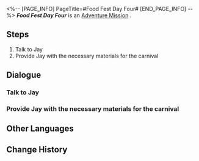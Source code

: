 <%-- [PAGE_INFO]
PageTitle=#Food Fest Day Four#
[END_PAGE_INFO] --%>
{{Stub|Dialogue.}}
{{Mission Infobox
|id            = 8020104
|title         = 
|image         = <!--Mission Food Fest Day Four.png-->
|type          = Adventure
|event_name    = 
|chapter       = 
|requirements  = [[Adventure Mission]] ''[[Food Fest Day Three]]'' completed
|summary       = <!--official mission summary from Fate's Atlas-->
|characters    = Jay; Trailblazer
|startLocation = [[<!--starting world-->]] - [[<!--starting area-->]]
|world         = <!--starting world-->
|area          = <!--starting area-->
|prev          = Food Fest Day Three
|next          = Food Fest Day Five
|rewards       = Credit*1,000
}}
'''''Food Fest Day Four''''' is an [[Adventure Mission]]<!--in [world]-->.

==Steps==
# Talk to Jay
# Provide Jay with the necessary materials for the carnival

<!--
==Gameplay Notes==

--><!--
==Trial Character==

-->
==Dialogue==
{{Stub Dialogue}}
===Talk to Jay===
{{Mission Description|type=adventure|location=<!--to be added-->|The gourmet carnival is in progress! Ask Jay what ingredients are needed for today.}}
{{Dialogue Start}}
:{{tx}}
{{Dialogue End}}

===Provide Jay with the necessary materials for the carnival===
{{Mission Description|type=adventure|location=<!--to be added-->|update|Jay has listed all the ingredients required for today's catering menu. Once you have gathered all of the ingredients, bring them to him!}}
{{Dialogue Start}}
:{{tx}}
{{Dialogue End}}

==Other Languages==
{{Other Languages
|en   = Food Fest Day Four
|zhs  = 美食庆典•第四日
|zht  = 美食慶典•第四日
|ja   = グルメフェス・4日目
|ko   = 미식 축제•4일차
|es   = Festival gastronómico: día 4
|fr   = Grand festin&nbsp;: Jour 4
|ru   = Деликатесы Пенаконии: День четвёртый
|th   = งานเทศกาลอาหาร วันที่ 4
|vi   = Lễ Hội Ẩm Thực - Ngày 4
|de   = Feinschmeckerfest: Tag 4
|id   = Festival Kuliner: Hari Ke-4
|pt   = Festival Gastronômico Dia Quatro
}}

==Change History==
{{Change History|2.0}}
